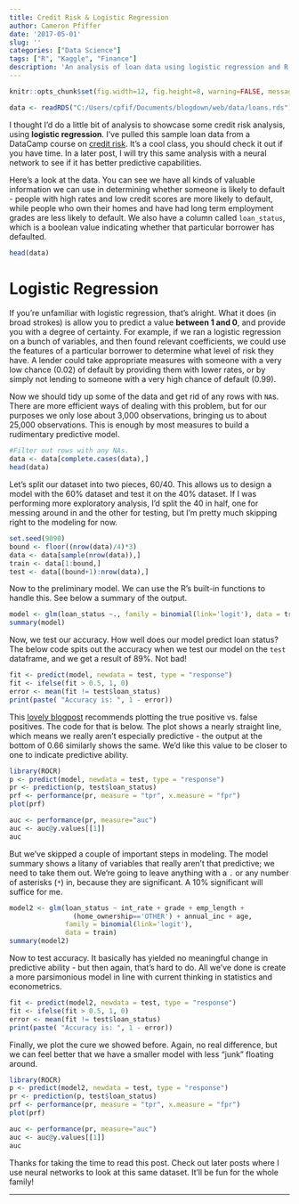 ```yaml
---
title: Credit Risk & Logistic Regression
author: Cameron Pfiffer
date: '2017-05-01'
slug: ''
categories: ["Data Science"]
tags: ["R", "Kaggle", "Finance"]
description: 'An analysis of loan data using logistic regression and R.'
---
```


```r
knitr::opts_chunk$set(fig.width=12, fig.height=8, warning=FALSE, message=FALSE)
```

```r
data <- readRDS("C:/Users/cpfif/Documents/blogdown/web/data/loans.rds")
```

I thought I'd do a little bit of analysis to showcase some credit risk analysis, using __logistic regression__. I've pulled this sample loan data from a DataCamp course on [credit risk](https://www.datacamp.com/courses/introduction-to-credit-risk-modeling-in-r). It's a cool class, you should check it out if you have time. In a later post, I will try this same analysis with a neural network to see if it has better predictive capabilities.

Here's a look at the data. You can see we have all kinds of valuable information we can use in determining whether someone is likely to default - people with high rates and low credit scores are more likely to default, while people who own their homes and have had long term employment grades are less likely to default. We also have a column called `loan_status`, which is a boolean value indicating whether that particular borrower has defaulted.

```r
head(data)
```

# Logistic Regression
If you're unfamiliar with logistic regression, that's alright. What it does (in broad strokes) is allow you to predict a value __between 1 and 0__, and provide you with a degree of certainty. For example, if we ran a logistic regression on a bunch of variables, and then found relevant coefficients, we could use the features of a particular borrower to determine what level of risk they have. A lender could take appropriate measures with someone with a very low chance (0.02) of default by providing them with lower rates, or by simply not lending to someone with a very high chance of default (0.99).

Now we should tidy up some of the data and get rid of any rows with `NA`s. There are more efficient ways of dealing with this problem, but for our purposes we only lose about 3,000 observations, bringing us to about 25,000 observations. This is enough by most measures to build a rudimentary predictive model.

```r
#Filter out rows with any NAs.
data <- data[complete.cases(data),]
head(data)
```

Let's split our dataset into two pieces, 60/40. This allows us to design a model with the 60% dataset and test it on the 40% dataset. If I was performing more exploratory analysis, I'd split the 40 in half, one for messing around in and the other for testing, but I'm pretty much skipping right to the modeling for now.

```r
set.seed(9090)
bound <- floor((nrow(data)/4)*3)
data <- data[sample(nrow(data)),]
train <- data[1:bound,]
test <- data[(bound+1):nrow(data),]
```

Now to the preliminary model. We can use the R's built-in functions to handle this. See below a summary of the output.

```r
model <- glm(loan_status ~., family = binomial(link='logit'), data = train)
summary(model)
```

Now, we test our accuracy. How well does our model predict loan status? The below code spits out the accuracy when we test our model on the `test` dataframe, and we get a result of 89%. Not bad!

```r
fit <- predict(model, newdata = test, type = "response")
fit <- ifelse(fit > 0.5, 1, 0)
error <- mean(fit != test$loan_status)
print(paste( "Accuracy is: ", 1 - error))
```

This [lovely blogpost](https://datascienceplus.com/perform-logistic-regression-in-r/) recommends plotting the true positive vs. false positives. The code for that is below. The plot shows a nearly straight line, which means we really aren't especially predictive - the output at the bottom of 0.66 similarly shows the same. We'd like this value to be closer to one to indicate predictive ability.

```R
library(ROCR)
p <- predict(model, newdata = test, type = "response")
pr <- prediction(p, test$loan_status)
prf <- performance(pr, measure = "tpr", x.measure = "fpr")
plot(prf)

auc <- performance(pr, measure="auc")
auc <- auc@y.values[[1]]
auc
```

But we've skipped a couple of important steps in modeling. The model summary shows a litany of variables that really aren't that predictive; we need to take them out. We're going to leave anything with a `.` or any number of asterisks (`*`) in, because they are significant. A 10% significant will suffice for me.

```R
model2 <- glm(loan_status ~ int_rate + grade + emp_length +
                (home_ownership=='OTHER') + annual_inc + age, 
              family = binomial(link='logit'), 
              data = train)
summary(model2)
```

Now to test accuracy. It basically has yielded no meaningful change in predictive ability - but then again, that's hard to do. All we've done is create a more parsimonious model in line with current thinking in statistics and econometrics.

```r
fit <- predict(model2, newdata = test, type = "response")
fit <- ifelse(fit > 0.5, 1, 0)
error <- mean(fit != test$loan_status)
print(paste( "Accuracy is: ", 1 - error))
```

Finally, we plot the cure we showed before. Again, no real difference, but we can feel better that we have a smaller model with less "junk" floating around.

```R
library(ROCR)
p <- predict(model2, newdata = test, type = "response")
pr <- prediction(p, test$loan_status)
prf <- performance(pr, measure = "tpr", x.measure = "fpr")
plot(prf)

auc <- performance(pr, measure="auc")
auc <- auc@y.values[[1]]
auc
```

Thanks for taking the time to read this post. Check out later posts where I use neural networks to look at this same dataset. It'll be fun for the whole family!

---
